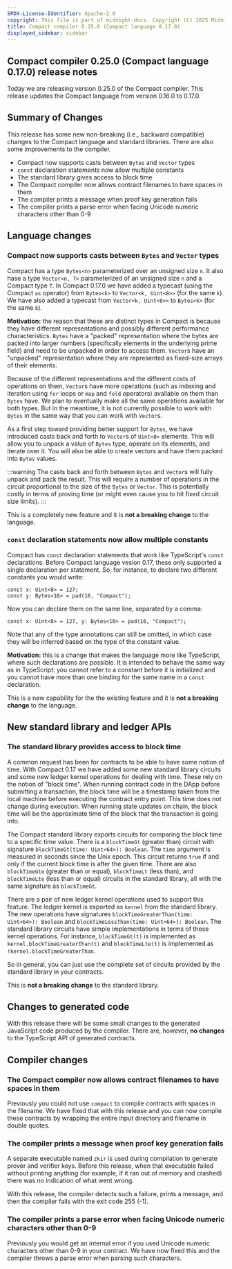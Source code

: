 ```yaml
---
SPDX-License-Identifier: Apache-2.0
copyright: This file is part of midnight-docs. Copyright (C) 2025 Midnight Foundation. Licensed under the Apache License, Version 2.0 (the "License"); You may not use this file except in compliance with the License. You may obtain a copy of the License at http://www.apache.org/licenses/LICENSE-2.0 Unless required by applicable law or agreed to in writing, software distributed under the License is distributed on an "AS IS" BASIS, WITHOUT WARRANTIES OR CONDITIONS OF ANY KIND, either express or implied. See the License for the specific language governing permissions and limitations under the License.
title: Compact compiler 0.25.0 (Compact language 0.17.0)
displayed_sidebar: sidebar
---
```


## Compact compiler 0.25.0 (Compact language 0.17.0) release notes

Today we are releasing version 0.25.0 of the Compact compiler.
This release updates the Compact language from version 0.16.0 to 0.17.0.

## Summary of Changes

This release has some new non-breaking (i.e., backward compatible) changes to the Compact language and standard libraries.
There are also some improvements to the compiler.

- Compact now supports casts between `Bytes` and `Vector` types
- `const` declaration statements now allow multiple constants
- The standard library gives access to block time
- The Compact compiler now allows contract filenames to have spaces in them
- The compiler prints a message when proof key generation fails
- The compiler prints a parse error when facing Unicode numeric characters other than 0-9


## Language changes

### Compact now supports casts between `Bytes` and `Vector` types

Compact has a type `Bytes<n>` parameterized over an unsigned size `n`.
It also hase a type `Vector<n, T>` parameterized of an unsigned size `n` and a Compact type `T`.
In Compact 0.17.0 we have added a typecast (using the Compact `as` operator) from `Bytes<k>` to `Vector<k, Uint<8>>` (for the same `k`).
We have also added a typecast from `Vector<k, Uint<8>>` to `Bytes<k>` (for the same `k`).

**Motivation:** the reason that these are distinct types in Compact is because they have different representations
and possibly different performance characteristics.
`Bytes` have a "packed" representation where the bytes are packed into larger numbers (specifically elements in the underlying prime field)
and need to be unpacked in order to access them.
`Vector`s have an "unpacked" representation where they are represented as fixed-size arrays of their elements.

Because of the different representations and the different costs of operations on them, `Vector`s have more operations
(such as indexing and iteration using `for` loops or `map` and `fold` operators) available on them than `Bytes` have.
We plan to eventually make all the same operations available for both types.
But in the meantime, it is not currently possible to work with `Bytes` in the same way that you can work with `Vector`s.

As a first step toward providing better support for `Bytes`, we have introduced casts back and forth to `Vector`s of `Uint<8>` elements.
This will allow you to unpack a value of `Bytes` type, operate on its elements, and iterate over it.
You will also be able to create vectors and have them packed into `Bytes` values.

:::warning
The casts back and forth between `Bytes` and `Vector`s will fully unpack and pack the result.
This will require a number of operations in the circuit proportional to the size of the `Bytes` or `Vector`.
This is potentially costly in terms of proving time (or might even cause you to hit fixed circuit size limits).
:::

This is a completely new feature and it is **not a breaking change** to the language.

### `const` declaration statements now allow multiple constants

Compact has `const` declaration statements that work like TypeScript's `const` declarations.
Before Compact language vesion 0.17, these only supported a single declaration per statement.
So, for instance, to declare two different constants you would write:

```compact
const x: Uint<8> = 127;
const y: Bytes<16> = pad(16, "Compact");
```

Now you can declare them on the same line, separated by a comma:

```compact
const x: Uint<8> = 127, y: Bytes<16> = pad(16, "Compact");
```

Note that any of the type annotations can still be omitted, in which case they will be inferred based on the type of the constant value.

**Motivation:** this is a change that makes the language more like TypeScript, where such declarations are possible.
It is intended to behave the same way as in TypeScript: you cannot refer to a constant before it is initialized
and you cannot have more than one binding for the same name in a `const` declaration.

This is a new capability for the the existing feature and it is **not a breaking change** to the language.

## New standard library and ledger APIs

### The standard library provides access to block time

A common request has been for contracts to be able to have some notion of time.
With Compact 0.17 we have added some new standard library circuits and some new ledger kernel operations for dealing with time.
These rely on the notion of "block time".
When running contract code in the DApp before submitting a transaction,
the block time will be a timestamp taken from the local machine before executing the contract entry point.
This time does not change during execution.
When running state updates on chain, the block time will be the approximate time of the block that the transaction is going into.

The Compact standard library exports circuits for comparing the block time to a specific time value.
There is a `blockTimeGt` (greater than) circuit with signature `blockTimeGt(time: Uint<64>): Boolean`.
The `time` argument is measured in seconds since the Unix epoch.
This circuit returns `true` if and only if the current block time is after the given time.
There are also `blockTimeGte` (greater than or equal), `blockTimeLt` (less than), and `blockTimeLte` (less than or equal) circuits in the standard library,
all with the same signature as `blockTimeGt`.

There are a pair of new ledger kernel operations used to support this feature.
The ledger kernel is exported as `kernel` from the standard library.
The new operations have signatures `blockTimeGreaterThan(time: Uint<64>): Boolean` and `blockTimeLessThan(time: Uint<64>): Boolean`.
The standard library circuits have simple implementations in terms of these kernel operations.
For instance, `blockTimeGt(t)` is implemented as `kernel.blockTimeGreaterThan(t)` and `blockTimeLte(t)` is implemented as `!kernel.blockTimeGreaterThan`.

So in general, you can just use the complete set of circuits provided by the standard library in your contracts.

This is **not a breaking change** to the standard library.

## Changes to generated code

With this release there will be some small changes to the generated JavaScript code produced by the compiler.
There are, however, **no changes** to the TypeScript API of generated contracts.

## Compiler changes

### The Compact compiler now allows contract filenames to have spaces in them

Previously you could not use `compact` to compile contracts with spaces in the filename.
We have fixed that with this release and you can now compile these contracts by wrapping the entire input directory and filename in double quotes.

### The compiler prints a message when proof key generation fails

A separate executable named `zkir` is used during compilation to generate prover and verifier keys.
Before this release, when that executable failed without printing anything (for example, if it ran out of memory and crashed)
there was no indication of what went wrong.

With this release, the compiler detects such a failure, prints a message, and then the compiler fails with the exit code 255 (-1).

### The compiler prints a parse error when facing Unicode numeric characters other than 0-9

Previously you would get an internal error if you used Unicode numeric characters other than 0-9 in your contract.
We have now fixed this and the compiler throws a parse error when parsing such characters.
